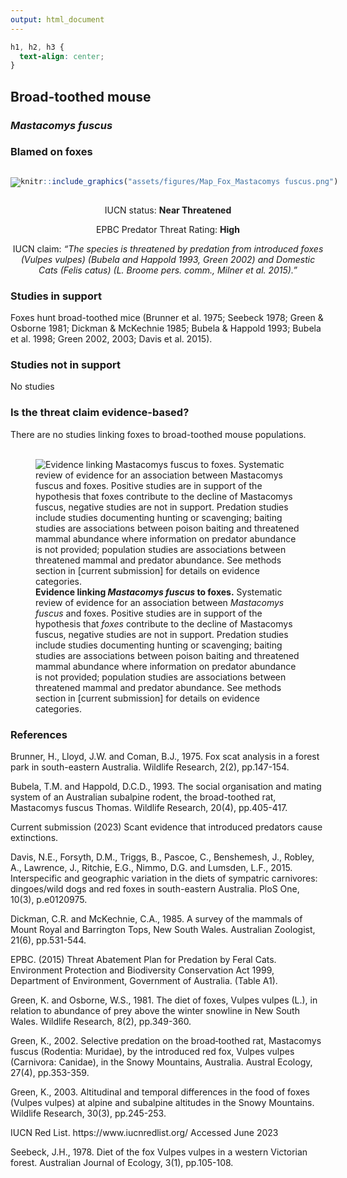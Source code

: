 ```yaml
---
output: html_document
---
```

```css
h1, h2, h3 {
  text-align: center;
}
```

## **Broad-toothed mouse**
### *Mastacomys fuscus*
### Blamed on foxes

:::: {style="display: flex;"}

[![](assets/photos/Mastacomys fuscus.png)](https://www.inaturalist.org/photos/63617025?size=original)

::: {}

:::

::: {}
  ```r
  knitr::include_graphics("assets/figures/Map_Fox_Mastacomys fuscus.png")
  ```
:::

::::
<center>
IUCN status: **Near Threatened**

EPBC Predator Threat Rating: **High**

IUCN claim: *"The species is threatened by predation from introduced foxes (Vulpes vulpes) (Bubela and Happold 1993, Green 2002) and Domestic Cats (Felis catus) (L. Broome pers. comm., Milner et al. 2015)."*

</center>

### Studies in support

Foxes hunt broad-toothed mice (Brunner et al. 1975; Seebeck 1978; Green & Osborne 1981; Dickman & McKechnie 1985; Bubela & Happold 1993; Bubela et al. 1998; Green 2002, 2003; Davis et al. 2015).

### Studies not in support

No studies

### Is the threat claim evidence-based?

There are no studies linking foxes to broad-toothed mouse populations.
<br>
<br>

![**Evidence linking *Mastacomys fuscus* to foxes.** Systematic review of evidence for an association between *Mastacomys fuscus* and foxes. Positive studies are in support of the hypothesis that *foxes* contribute to the decline of Mastacomys fuscus, negative studies are not in support. Predation studies include studies documenting hunting or scavenging; baiting studies are associations between poison baiting and threatened mammal abundance where information on predator abundance is not provided; population studies are associations between threatened mammal and predator abundance. See methods section in [current submission] for details on evidence categories.](assets/figures/Main_Evidence_Fox_Mastacomys fuscus.png)

### References

Brunner, H., Lloyd, J.W. and Coman, B.J., 1975. Fox scat analysis in a forest park in south-eastern Australia. Wildlife Research, 2(2), pp.147-154.

Bubela, T.M. and Happold, D.C.D., 1993. The social organisation and mating system of an Australian subalpine rodent, the broad-toothed rat, Mastacomys fuscus Thomas. Wildlife Research, 20(4), pp.405-417.

Current submission (2023) Scant evidence that introduced predators cause extinctions.

Davis, N.E., Forsyth, D.M., Triggs, B., Pascoe, C., Benshemesh, J., Robley, A., Lawrence, J., Ritchie, E.G., Nimmo, D.G. and Lumsden, L.F., 2015. Interspecific and geographic variation in the diets of sympatric carnivores: dingoes/wild dogs and red foxes in south-eastern Australia. PloS One, 10(3), p.e0120975.

Dickman, C.R. and McKechnie, C.A., 1985. A survey of the mammals of Mount Royal and Barrington Tops, New South Wales. Australian Zoologist, 21(6), pp.531-544.

EPBC. (2015) Threat Abatement Plan for Predation by Feral Cats. Environment Protection and Biodiversity Conservation Act 1999, Department of Environment, Government of Australia. (Table A1).

Green, K. and Osborne, W.S., 1981. The diet of foxes, Vulpes vulpes (L.), in relation to abundance of prey above the winter snowline in New South Wales. Wildlife Research, 8(2), pp.349-360.

Green, K., 2002. Selective predation on the broad‐toothed rat, Mastacomys fuscus (Rodentia: Muridae), by the introduced red fox, Vulpes vulpes (Carnivora: Canidae), in the Snowy Mountains, Australia. Austral Ecology, 27(4), pp.353-359.

Green, K., 2003. Altitudinal and temporal differences in the food of foxes (Vulpes vulpes) at alpine and subalpine altitudes in the Snowy Mountains. Wildlife Research, 30(3), pp.245-253.

IUCN Red List. https://www.iucnredlist.org/ Accessed June 2023

Seebeck, J.H., 1978. Diet of the fox Vulpes vulpes in a western Victorian forest. Australian Journal of Ecology, 3(1), pp.105-108.

